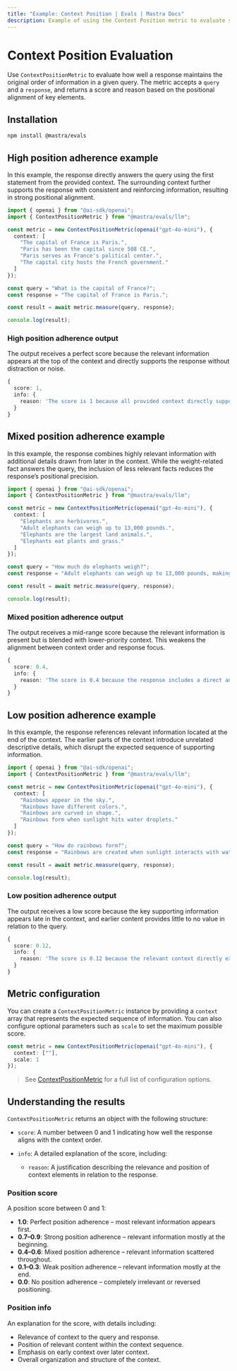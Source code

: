 ```yaml
---
title: "Example: Context Position | Evals | Mastra Docs"
description: Example of using the Context Position metric to evaluate sequential ordering in responses.
---
```



# Context Position Evaluation

Use `ContextPositionMetric` to evaluate how well a response maintains the original order of information in a given query. The metric accepts a `query` and a `response`, and returns a score and reason based on the positional alignment of key elements.

## Installation

```bash copy
npm install @mastra/evals
```

## High position adherence example

In this example, the response directly answers the query using the first statement from the provided context. The surrounding context further supports the response with consistent and reinforcing information, resulting in strong positional alignment.

```typescript filename="src/example-high-position.ts" showLineNumbers copy
import { openai } from "@ai-sdk/openai";
import { ContextPositionMetric } from "@mastra/evals/llm";

const metric = new ContextPositionMetric(openai("gpt-4o-mini"), {
  context: [
    "The capital of France is Paris.",
    "Paris has been the capital since 508 CE.",
    "Paris serves as France's political center.",
    "The capital city hosts the French government."
  ]
});

const query = "What is the capital of France?";
const response = "The capital of France is Paris.";

const result = await metric.measure(query, response);

console.log(result);
```

### High position adherence output

The output receives a perfect score because the relevant information appears at the top of the context and directly supports the response without distraction or noise.

```typescript
{
  score: 1,
  info: {
    reason: 'The score is 1 because all provided context directly supports the output by confirming that Paris is the capital of France, with each statement reinforcing the answer through historical, political, and functional relevance.'
  }
}
```

## Mixed position adherence example

In this example, the response combines highly relevant information with additional details drawn from later in the context. While the weight-related fact answers the query, the inclusion of less relevant facts reduces the response’s positional precision.

```typescript filename="src/example-mixed-position.ts" showLineNumbers copy
import { openai } from "@ai-sdk/openai";
import { ContextPositionMetric } from "@mastra/evals/llm";

const metric = new ContextPositionMetric(openai("gpt-4o-mini"), {
  context: [
    "Elephants are herbivores.",
    "Adult elephants can weigh up to 13,000 pounds.",
    "Elephants are the largest land animals.",
    "Elephants eat plants and grass."
  ]
});

const query = "How much do elephants weigh?";
const response = "Adult elephants can weigh up to 13,000 pounds, making them the largest land animals.";

const result = await metric.measure(query, response);

console.log(result);

```

### Mixed position adherence output

The output receives a mid-range score because the relevant information is present but is blended with lower-priority context. This weakens the alignment between context order and response focus.

```typescript
{
  score: 0.4,
  info: {
    reason: 'The score is 0.4 because the response includes a direct answer regarding the weight of adult elephants, which is highly relevant. However, it also contains irrelevant information about elephants being herbivores and their eating habits, which do not contribute to understanding their weight. The presence of both relevant and irrelevant context leads to a lower overall score.'
  }
}
```

## Low position adherence example

In this example, the response references relevant information located at the end of the context. The earlier parts of the context introduce unrelated descriptive details, which disrupt the expected sequence of supporting information.

```typescript filename="src/example-low-position.ts" showLineNumbers copy
import { openai } from "@ai-sdk/openai";
import { ContextPositionMetric } from "@mastra/evals/llm";

const metric = new ContextPositionMetric(openai("gpt-4o-mini"), {
  context: [
    "Rainbows appear in the sky.",
    "Rainbows have different colors.",
    "Rainbows are curved in shape.",
    "Rainbows form when sunlight hits water droplets."
  ]
});

const query = "How do rainbows form?";
const response = "Rainbows are created when sunlight interacts with water droplets in the air.";

const result = await metric.measure(query, response);

console.log(result);
```

### Low position adherence output

The output receives a low score because the key supporting information appears late in the context, and earlier content provides little to no value in relation to the query.

```typescript
{
  score: 0.12,
  info: {
    reason: 'The score is 0.12 because the relevant context directly explains how rainbows form, while the other statements provide information that is either unrelated or only tangentially related to the formation process.'
  }
}
```

## Metric configuration

You can create a `ContextPositionMetric` instance by providing a `context` array that represents the expected sequence of information. You can also configure optional parameters such as `scale` to set the maximum possible score.

```typescript showLineNumbers copy
const metric = new ContextPositionMetric(openai("gpt-4o-mini"), {
  context: [""],
  scale: 1
});
```
> See [ContextPositionMetric](/reference/evals/context-position.mdx) for a full list of configuration options.

## Understanding the results

`ContextPositionMetric` returns an object with the following structure:

- `score`: A number between 0 and 1 indicating how well the response aligns with the context order.
- `info`: A detailed explanation of the score, including:

  - `reason`: A justification describing the relevance and position of context elements in relation to the response.

### Position score

A position score between 0 and 1:

- **1.0**: Perfect position adherence – most relevant information appears first.
- **0.7–0.9**: Strong position adherence – relevant information mostly at the beginning.
- **0.4–0.6**: Mixed position adherence – relevant information scattered throughout.
- **0.1–0.3**: Weak position adherence – relevant information mostly at the end.
- **0.0**: No position adherence – completely irrelevant or reversed positioning.

### Position info

An explanation for the score, with details including:

- Relevance of context to the query and response.
- Position of relevant content within the context sequence.
- Emphasis on early context over later context.
- Overall organization and structure of the context.

<GithubLink
  marginTop='mt-16'
  link="https://github.com/mastra-ai/mastra/blob/main/examples/basics/evals/context-position"
/>
